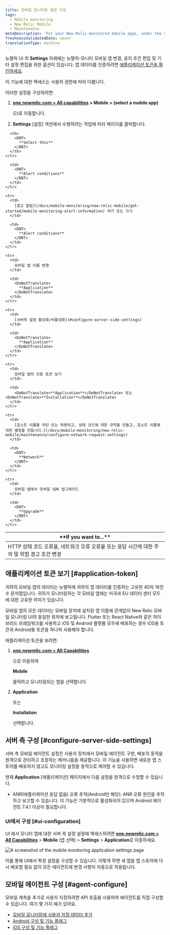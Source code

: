 ```yaml
---
title: 모바일 모니터링 설정 구성
tags:
  - Mobile monitoring
  - New Relic Mobile
  - Maintenance
metaDescription: 'For your New Relic-monitored mobile apps, under the Settings tab there are options for editing various settings.'
freshnessValidatedDate: never
translationType: machine
---
```



뉴렐릭 <InlinePopover type="mobile"/>UI 의 <DoNotTranslate>**Settings**</DoNotTranslate> 아래에는 뉴렐릭-모니터 모바일 앱 변경, 공지 조건 편집 및 기타 설정 편집을 위한 옵션이 있습니다. 앱 데이터를 인증하려면 [애플리케이션 토큰을 확인하세요](/docs/mobile-monitoring/new-relic-mobile/maintenance/configure-settings-for-mobile-monitoring/#application-token).

<Callout variant="important">
  이 기능에 대한 액세스는 사용자 권한에 따라 다릅니다.
</Callout>

이러한 설정을 구성하려면:

1. <DoNotTranslate>**[one.newrelic.com > All capabilities](https://one.newrelic.com/all-capabilities) > Mobile > (select a mobile app)**</DoNotTranslate>

   으)로 이동합니다.

2. **Settings** \[설정] 섹션에서 수행하려는 작업에 따라 페이지를 클릭합니다.

<table>
  <thead>
    <tr>
      <th width={350}>
        <DNT>
          **If you want to...**
        </DNT>
      </th>

      <th>
        <DNT>
          **Select this**
        </DNT>
      </th>
    </tr>
  </thead>

  <tbody>
    <tr>
      <td>
        HTTP 상태 코드 오류율, 네트워크 오류 오류율 또는 응답 시간에 대한 주의 및 위험 경고 조건 변경
      </td>

      <td>
        <DNT>
          **Alert conditions**
        </DNT>
      </td>
    </tr>

    <tr>
      <td>
        [경고 알림](/docs/mobile-monitoring/new-relic-mobile/get-started/mobile-monitoring-alert-information) 켜기 또는 끄기
      </td>

      <td>
        <DNT>
          **Alert conditions**
        </DNT>
      </td>
    </tr>

    <tr>
      <td>
        모바일 앱 이름 변경
      </td>

      <td>
        <DoNotTranslate>
          **Application**
        </DoNotTranslate>
      </td>
    </tr>

    <tr>
      <td>
        [서버측 설정 활성화/비활성화](#configure-server-side-settings)
      </td>

      <td>
        <DoNotTranslate>
          **Application**
        </DoNotTranslate>
      </td>
    </tr>

    <tr>
      <td>
        모바일 앱의 인증 토큰 보기
      </td>

      <td>
        <DoNotTranslate>**Application**</DoNotTranslate> 또는 <DoNotTranslate>**Installation**</DoNotTranslate>
      </td>
    </tr>

    <tr>
      <td>
        [호스트 이름을 차단 또는 허용하고, 상태 코드에 대한 규칙을 만들고, 호스트 이름에 대한 별칭을 만듭니다.](/docs/mobile-monitoring/new-relic-mobile/maintenance/configure-network-request-settings)
      </td>

      <td>
        <DNT>
          **Network**
        </DNT>
      </td>
    </tr>

    <tr>
      <td>
        모바일 앱에서 모바일 SDK 업그레이드
      </td>

      <td>
        <DNT>
          **Upgrade**
        </DNT>
      </td>
    </tr>
  </tbody>
</table>

## 애플리케이션 토큰 보기 [#application-token]

귀하의 모바일 앱의 데이터는 뉴렐릭에 귀하의 앱 데이터를 인증하는 고유한 40자 16진수 문자열입니다. 귀하가 모니터링하는 각 모바일 앱에는 미국과 EU 데이터 센터 모두에 대한 고유한 의미가 있습니다.

모바일 앱의 모든 데이터는 모바일 장치에 설치된 앱 이름에 관계없이 New Relic 모바일 모니터링 UI의 동일한 위치에 보고됩니다. Flutter 또는 React Native와 같은 하이브리드 프레임워크를 사용하고 iOS 및 Android 플랫폼 모두에 배포하는 경우 iOS용 토큰과 Android용 토큰을 하나씩 사용해야 합니다.

애플리케이션 토큰을 보려면:

1. <DNT>**[one.newrelic.com > All Capabilities](https://one.newrelic.com/all-capabilities)**</DNT>

   으로 이동하여

   <DNT>**Mobile**</DNT>

   클릭하고 모니터링되는 앱을 선택합니다.

2. <DNT>**Application**</DNT>

   또는

   <DNT>**Installation**</DNT>

   선택합니다.

## 서버 측 구성 [#configure-server-side-settings]

서버 측 모바일 에이전트 설정은 사용자 장치에서 모바일 에이전트 구현, 배포의 동작을 원격으로 관리하고 조정하는 메커니즘을 제공합니다. 이 기능을 사용하면 새로운 앱 스토어를 배포하지 않고도 모니터링 설정을 동적으로 제어할 수 있습니다.

현재 **Application** \[애플리케이션] 페이지에서 다음 설정을 원격으로 수정할 수 있습니다.

* ANR(애플리케이션 응답 없음) 오류 추적(Android만 해당): ANR 오류 원인을 추적하고 보고할 수 있습니다. 이 기능은 기본적으로 활성화되어 있으며 Android 에이전트 7.4.1 이상이 필요합니다.

### UI에서 구성 [#ui-configuration]

UI 에서 모니터 앱에 대한 서버 측 설정 설정에 액세스하려면 <DoNotTranslate>**[one.newrelic.com > All Capabilities](https://one.newrelic.com/all-capabilities)**</DoNotTranslate> > <DoNotTranslate>**Mobile**</DoNotTranslate> (앱 선택) > <DoNotTranslate>**Settings**</DoNotTranslate> > <DoNotTranslate>**Application**</DoNotTranslate>로 이동하세요.

<img
  title="Mobile monitoring application settings"
  alt="A screenshot of the mobile monitoring application settings page"
  src={mobileMobileAppSettings}
/>

이를 통해 UI에서 특정 설정을 구성할 수 있습니다. 이렇게 하면 새 앱을 앱 스토어에 다시 배포할 필요 없이 모든 에이전트에 변경 사항이 자동으로 적용됩니다.

## 모바일 에이전트 구성 [#agent-configure]

모바일 계측을 추가로 사용자 지정하려면 API 호출을 사용하여 에이전트를 직접 구성할 수 있습니다. 여기 몇 가지 예가 있어요.

* [모바일 모니터링에 사용자 지정 데이터 추가](/docs/mobile-monitoring/new-relic-mobile/maintenance/add-custom-data-new-relic-mobile)
* [Android 구성 및 기능 플래그](/docs/mobile-monitoring/new-relic-mobile-android/install-configure/android-agent-configuration-feature-flags)
* [iOS 구성 및 기능 플래그](/docs/mobile-monitoring/new-relic-mobile-ios/api-guides/ios-agent-configuration-feature-flags)
